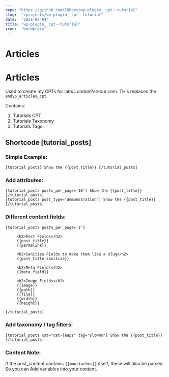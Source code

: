 ```yaml
---
repo: "https://github.com/IORoot/wp-plugin__cpt--tutorial"
slug:  "/projects/wp-plugin__cpt--tutorial"
date:  "2021-02-04"
title: "wp-plugin__cpt--tutorial"
icon:  "wordpress"
---
```


# Articles
# Articles

Used to create my CPTs for labs.LondonParkour.com. THis replaces the `andyp_articles_cpt`

Contains:

1. Tutorials CPT
1. Tutorials Taxonomy
1. Tutorials Tags

## Shortcode [tutorial_posts]

### Simple Example:

```
[tutorial_posts] Show the {{post_title}} [/tutorial_posts]
```

### Add attributes:
```
[tutorial_posts posts_per_page='10'] Show the {{post_title}} [/tutorial_posts]
[tutorial_posts post_type='demonstration'] Show the {{post_title}} [/tutorial_posts]
```

### Different content fields:

```
[tutorial_posts posts_per_page='1']

     <h2>Post Fields</h2>
     {{post_title}} 
     {{permalink}} 

     <h2>Sanitize Fields to make them like a slug</h2>
     {{post_title:sanitize}} 

     <h2>Meta Fields</h2>
     {{meta_field}} 

     <h2>Image Fields</h2>
     {{image}} 
     {{path}} 
     {{file}} 
     {{width}} 
     {{height}} 

[/tutorial_posts]
```

### Add taxonomy / tag filters:
```
[tutorial_posts cat="cat-leaps" tag="slowmo"] Show the {{post_title}} [/tutorial_posts]
```

### Content Note:

If the post_content contains `{{moustaches}}` itself, these will also be parsed. So you can 
Add variables into your content.


